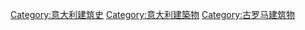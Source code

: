 [[Category:意大利建筑史|Category:意大利建筑史]]
[[Category:意大利建築物|Category:意大利建築物]]
[[Category:古罗马建筑物|Category:古罗马建筑物]]